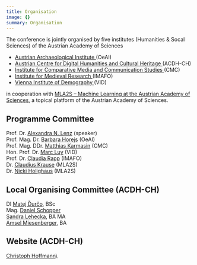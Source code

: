 ```yaml
---
title: Organisation
image: {}
summary: Organisation
---
```

The conference is jointly organised by five institutes (Humanities & Socal Sciences) of the Austrian Academy of Sciences

* [Austrian Archaeological Institute ](https://www.oeaw.ac.at/en/oeai/)(OeAI)
* [Austrian Centre for Digital Humanities and Cultural Heritage ](https://www.oeaw.ac.at/acdh/)(ACDH-CH)
* [Institute for Comparative Media and Communication Studies ](https://www.oeaw.ac.at/cmc/)(CMC)
* [Institute for Medieval Research ](https://www.oeaw.ac.at/en/imafo/home)(IMAFO)
* [Vienna Institute of Demography ](https://www.oeaw.ac.at/vid)(VID)

in cooperation with [MLA2S – Machine Learning at the Austrian Academy of Sciences](https://www.oeaw.ac.at/mla2s/), a topical platform of the Austrian Academy of Sciences.

## **Programme Committee**

Prof. Dr. [Alexandra N. Lenz](https://www.oeaw.ac.at/acdh/institute/team/staff-members/alexandra-n-lenz) (speaker)\
Prof. Mag. Dr. [Barbara Horejs](https://www.oeaw.ac.at/en/oeai/institute/team/person/barbara-horejs) (OeAI) \
Prof. Mag. DDr. [Matthias Karmasin](https://www.oeaw.ac.at/cmc/the-institute/staff/matthias-karmasin/) (CMC)\
Hon. Prof. Dr. [Marc Luy](https://www.oeaw.ac.at/vid/people/staff/marc-luy/) (VID)\
Prof. Dr. [Claudia Rapp](https://www.oeaw.ac.at/byzanz/mitarbeiterinnen#c39365) (IMAFO)\
Dr. [Claudius Krause](https://www.oeaw.ac.at/en/hephy/the-institute/staff-members/staff/claudius-krause) (MLA2S)\
Dr. [Nicki Holighaus](https://www.oeaw.ac.at/en/ari/our-team/holighaus-nicki) (MLA2S)

## Local Organising Committee (ACDH-CH)

DI [Matej Ďurčo](https://www.oeaw.ac.at/acdh/institute/team/staff-members/matej-durco), BSc\
Mag. [Daniel Schopper](https://www.oeaw.ac.at/acdh/institute/team/staff-members/daniel-schopper)\
[Sandra Lehecka](https://www.oeaw.ac.at/acdh/institute/team/staff-members/sandra-lehecka), BA MA\
[Amsel Miesenberger](https://www.oeaw.ac.at/acdh/institute/team/staff-members/amsel-miesenberger), BA

## Website (ACDH-CH)

[Christoph Hoffmann](https://www.oeaw.ac.at/acdh/institute/team/staff-members/christoph-hoffmann)\
